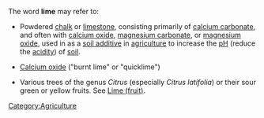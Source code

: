 The word '''lime''' may refer to:

*Powdered [[chalk]] or [[limestone]], consisting primarily of [[calcium carbonate]], and often with [[calcium oxide]], [[magnesium carbonate]], or [[magnesium oxide]], used in as a [[soil additive]] in [[agriculture]]  to increase the [[pH]] (reduce the [[acidity]]) of [[soil]]. 

*[[Calcium oxide]] ("burnt lime" or "quicklime")

*Various trees of the genus ''Citrus'' (especially  ''Citrus latifolia'') or their sour green or yellow fruits. See [[Lime (fruit)]].

[[Category:Agriculture]]